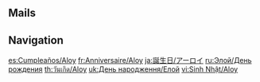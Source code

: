 {{Birthday Intro}}

==Mails==
{{Mails by Category Table|Aloy Birthday Mails|noheader=1}}

==Navigation==
{{Character Navbox|Birthday}}

[[es:Cumpleaños/Aloy]]
[[fr:Anniversaire/Aloy]]
[[ja:誕生日/アーロイ]]
[[ru:Элой/День рождения]]
[[th:วันเกิด/Aloy]]
[[uk:День народження/Елой]]
[[vi:Sinh Nhật/Aloy]]